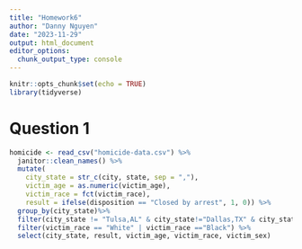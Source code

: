 ```yaml
---
title: "Homework6"
author: "Danny Nguyen"
date: "2023-11-29"
output: html_document
editor_options: 
  chunk_output_type: console
---
```


```r
knitr::opts_chunk$set(echo = TRUE)
library(tidyverse)
```

# Question 1 

```r
homicide <- read_csv("homicide-data.csv") %>% 
  janitor::clean_names() %>% 
  mutate(
    city_state = str_c(city, state, sep = ","),
    victim_age = as.numeric(victim_age),
    victim_race = fct(victim_race),
    result = ifelse(disposition == "Closed by arrest", 1, 0)) %>% 
  group_by(city_state)%>% 
  filter(city_state != "Tulsa,AL" & city_state!="Dallas,TX" & city_state != "Phoenix,AZ" & city_state!="Kansas City,MO")%>% 
  filter(victim_race == "White" | victim_race =="Black") %>%
  select(city_state, result, victim_age, victim_race, victim_sex)
```

